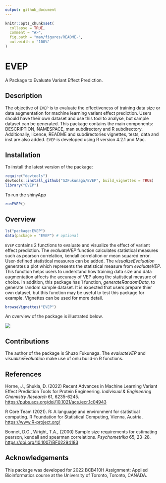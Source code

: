 ```yaml
---
output: github_document
---
```


<!-- README.md is generated from README.Rmd. Please edit that file -->

```r
knitr::opts_chunk$set(
  collapse = TRUE,
  comment = "#>",
  fig.path = "man/figures/README-",
  out.width = "100%"
)
```
# EVEP

A Package to Evaluate Variant Effect Prediction.

## Description
The objective of `EVEP` is to evaluate the effectiveness of training
data size or data augmentation for machine learning variant effect
prediction. Users should have their own dataset and use this tool to analyse, 
but sample dataset can be generated. This package contains the main components:
DESCRIPTION, NAMESPACE, man subdirectory and R subdirectory. Additionally, 
licence, README and subdirectories vignettes, tests, data and inst are also 
added. `EVEP` is developed using R version 4.2.1 and Mac.

## Installation

To install the latest version of the package:

``` r
require("devtools")
devtools::install_github("SZFukunaga/EVEP", build_vignettes = TRUE)
library("EVEP")
```

To run the shinyApp
``` r
runEVEP()
```

## Overview

``` r
ls("package:EVEP")
data(package = "EVEP") # optional
```

`EVEP` contains 2 functions to evaluate and visualize the effect of
variant effect prediction. The *evaluateVEP* function calculates
statistical measures such as pearson correlation, kendall correlation or
mean squared error. User-defined statistical measures can be added. The
*visualizeEvaluation* generates a plot which represents the statistical
measure from *evaluateVEP*. This function helps users to understand how
training data size and data augmentation affects the accuracy of VEP
along the statistical measure of choice.
In addition, this package has 1 function, *generateRandomData*, to generate
random sample dataset. It is expected that users prepare thier own dataset, but
this function may be useful to test this package for example.
Vignettes can be used for more detail.

``` r
browseVignettes("EVEP")
```

An overview of the package is illustrated below.

![](./inst/extdata/EVEP_overview.png)

## Contributions

The author of the package is Shuzo Fukunaga. The *evaluateVEP* and
*visualizeEvaluation* make use of onlu build-in R functions.

## References

Horne, J., Shukla, D. (2022) Recent Advances in Machine Learning Variant
Effect Prediction Tools for Protein Engineering. *Indivisual &
Engineering Chemistry Research* 61, 6235-6245.
<https://pubs.acs.org/doi/10.1021/acs.iecr.1c04943>

R Core Team (2021). R: A language and environment for statistical
computing. R Foundation for Statistical Computing, Vienna, Austria.
<https://www.R-project.org/>

Bonnet, D.G., Wright, T.A., (2000) Sample size requirements for estimating pearson, kendall and spearman correlations. *Psychometrika* 65, 23–28.
<https://doi.org/10.1007/BF02294183>


## Acknowledgements

This package was developed for 2022 BCB410H Assignment: Applied
Bioinformatics course at the University of Toronto, Toronto, CANADA.
